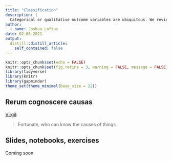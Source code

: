 ```yaml
---
title: "Classification"
description: |
  Categorical or qualitative outcome variables are ubiquitous. We review some supervised learning methods for classification, and see how these may be applied to observational causal inference.
author:
  - name: Joshua Loftus
date: 02-08-2021
output:
  distill::distill_article:
    self_contained: false
---
```


```r
knitr::opts_chunk$set(echo = FALSE)
knitr::opts_chunk$set(fig.retina = 3, warning = FALSE, message = FALSE)
library(tidyverse)
library(knitr)
library(gapminder)
theme_set(theme_minimal(base_size = 22))
```

## Rerum cognoscere causas

[Virgil](https://en.wikipedia.org/wiki/Felix,_qui_potuit_rerum_cognoscere_causas):

> Fortunate, who can know the causes of things

## Slides, notebooks, exercises

Coming soon
